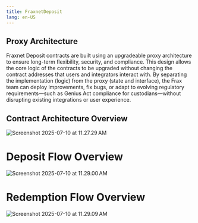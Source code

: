 ```yaml
---
title: FraxnetDeposit
lang: en-US
---
```


## Proxy Architecture 

Fraxnet Deposit contracts are built using an upgradeable proxy architecture to ensure long-term flexibility, security, and compliance. This design allows the core logic of the contracts to be upgraded without changing the contract addresses that users and integrators interact with. By separating the implementation (logic) from the proxy (state and interface), the Frax team can deploy improvements, fix bugs, or adapt to evolving regulatory requirements—such as Genius Act compliance for custodians—without disrupting existing integrations or user experience.

## Contract Architecture Overview
![Screenshot 2025-07-10 at 11.27.29 AM](https://hackmd.io/_uploads/Skht2IpHgg.png)


# Deposit Flow Overview
![Screenshot 2025-07-10 at 11.29.00 AM](https://hackmd.io/_uploads/B14qn8aBll.png)


# Redemption Flow Overview 
![Screenshot 2025-07-10 at 11.29.09 AM](https://hackmd.io/_uploads/B1icn86Blg.png)

